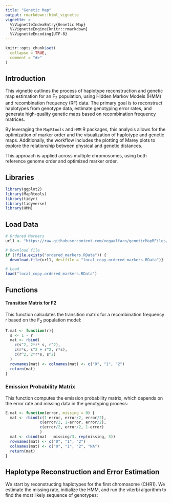 ```yaml
---
title: "Genetic Map"
output: rmarkdown::html_vignette
vignette: >
  %\VignetteIndexEntry{Genetic Map}
  %\VignetteEngine{knitr::rmarkdown}
  %\VignetteEncoding{UTF-8}
---
```


```r
knitr::opts_chunk$set(
  collapse = TRUE,
  comment = "#>"
)
```

## Introduction

This vignette outlines the process of haplotype reconstruction and genetic map estimation for an F~2~ population, using Hidden Markov Models (HMM) and recombination frequency (RF) data. The primary goal is to reconstruct haplotypes from genotype data, estimate genotyping error rates, and generate high-quality genetic maps based on recombination frequency matrices.

By leveraging the `MapRtools` and `HMM` R packages, this analysis allows for the optimization of marker order and the visualization of haplotype and genetic maps. Additionally, the workflow includes the plotting of Marey plots to explore the relationship between physical and genetic distances.

This approach is applied across multiple chromosomes, using both reference genome order and optimized marker order.

## Libraries

```r
library(ggplot2)
library(MapRtools)
library(tidyr)
library(tidyverse)
library(HMM)

```


## Load Data

```r
# Ordered Markers
url1 <- "https://raw.githubusercontent.com/vegaalfaro/geneticMapRFiles/main/R_data/ordered_markers.RData"

# Download file
if (!file.exists("ordered_markers.RData")) {
  download.file(url1, destfile = "local_copy.ordered_markers.RData")}

# Load
load("local_copy.ordered_markers.RData")
```


## Functions

#### Transition Matrix for F2

This function calculates the transition matrix for a recombination frequency r based on the F~2~ population model:

```r

T.mat <- function(r){
  s <- 1 - r
  mat <- rbind(
    c(s^2, 2*r* s, r^2),
    c(r*s, s^2 + r^2, r*s),
    c(r^2, 2*r*s, s^2)
  )
  rownames(mat) <- colnames(mat) <- c("0", "1", "2")
  return(mat)
}


```

### Emission Probability Matrix

This function computes the emission probability matrix, which depends on the error rate and missing data in the genotyping process:

```r
E.mat <- function(error, missing = 0) {
  mat <- rbind(c(1-error, error/2, error/2),
               c(error/2, 1-error, error/2),
               c(error/2, error/2, 1-error)
               )
  mat <- cbind(mat - missing/3, rep(missing, 3))
  rownames(mat) <- c("0", "1", "2")
  colnames(mat) <- c("0", "1", "2", "NA")
  return(mat)
}

```


## Haplotype Reconstruction and Error Estimation

We start by reconstructing haplotypes for the first chromosome (CHR1). We estimate the missing rate, initialize the HMM, and run the viterbi algorithm to find the most likely sequence of genotypes:


